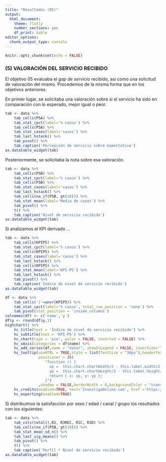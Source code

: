 ```yaml
---
title: "Resultados (05)"
output: 
  html_document: 
    theme: flatly
    number_sections: yes
    df_print: kable
editor_options: 
  chunk_output_type: console
---
```


```r
knitr::opts_chunk$set(echo = FALSE)
```

### (5) VALORACIÓN DEL SERVICIO RECIBIDO

El objetivo 05 evaluaba el *gap de servicio* recibido, así como una solicitud de valoración del mismo. Procedemos de la misma forma que en los
objetivos anteriores.

En primer lugar, se solicitaba una valoración sobre si el servicio ha sido en comparación con lo esperado, mejor igual o peor.

```r

tab <- data %>%
	tab_cells(P5A) %>%
	tab_stat_cpct(label='% casos') %>%
    tab_cells(P5A) %>%
    tab_stat_cases(label='casos') %>%
    tab_last_hstack() %>%
    tab_pivot() %>%
    tab_caption('Percepción de servicio sobre expectativa')
as.datatable_widget(tab)
```

Posteriormente, se solicitaba la nota sobre esa valoración.

```r
tab <- data %>%
	tab_cells(P5B) %>%
	tab_stat_cpct(label='% casos') %>%
    tab_cells(P5B) %>%
    tab_stat_cases(label='casos') %>%
    tab_last_hstack() %>%
    tab_cells(na_if(P5B, gt(10))) %>%
    tab_stat_mean(label='Media de casos') %>%
    tab_pivot() %>%
    t() %>%
    tab_caption('Nivel de servicio recibido')
as.datatable_widget(tab)
```

Si analizamos el KPI derivado ...

```r
tab <- data %>%
	tab_cells(KPIP5) %>%
	tab_stat_cpct(label='% casos') %>%
    tab_cells(KPIP5) %>%
    tab_stat_cases(label='casos') %>%
    tab_last_hstack() %>%
    tab_cells(KPIP5) %>%
    tab_stat_mean(label='KPI-P5') %>%
    tab_last_hstack() %>%
	tab_pivot() %>%
    tab_caption('Índice de nivel de servicio recibido')
as.datatable_widget(tab)
```

```r
df <- data %>%
	tab_cells('|'=unvr(KPIP5)) %>%
	tab_stat_cpct(label='% casos', total_row_position = 'none') %>%
	tab_pivot(stat_position = 'inside_columns')
colnames(df) <- c('name','y')
df$y <- round(df$y,1)
highchart() %>%
    hc_title(text = 'Índice de nivel de servicio recibido') %>%
    hc_subtitle(text = 'KPI-P5') %>% 
    hc_chart(type = 'pie', polar = FALSE, inverted = FALSE) %>% 
    hc_xAxis(categories = df$name) %>%
    hc_add_series(df,name = "Valor", showInLegend = FALSE, innerSize='75%',dataLabels = list(format="{point.name}<br>({point.y}%)"))%>%
    hc_tooltip(useHTML = TRUE,style = list(fontSize = "30px"),headerFormat = "",pointFormat = paste("<br><div style='text-align: center;'>Índice <b><br>",round(mean(data$KPIP5, na.rm = TRUE), 1),"</div>"),
               positioner = JS(
                  "function () {
                    xp =  this.chart.chartWidth/2 - this.label.width/2
                    yp =  this.chart.chartHeight/2 - this.label.height/2
                    return { x: xp, y: yp };
                  }")
               ,shadow = FALSE,borderWidth = 0,backgroundColor = "transparent",hideDelay = 9999) %>%
    hc_credits(enabled=TRUE, text='InvestigaOnline.com', href ='https://www.investigaonline.com') %>%
    hc_exporting(enabled=TRUE)
```

Si distribuimos la satisfacción por sexo / edad / canal / grupo los resultados con los siguientes:

```r
tab <- data %>%
    tab_cols(total(),R2, R3REC, R1C, R1D) %>%
    tab_cells(na_if(P5B, gt(10))) %>%
    tab_stat_mean_sd_n() %>%
    tab_last_sig_means() %>%
	tab_pivot() %>%
    t() %>%
    tab_caption('Perfil * Nivel de servicio recibido')
as.datatable_widget(tab)
```
